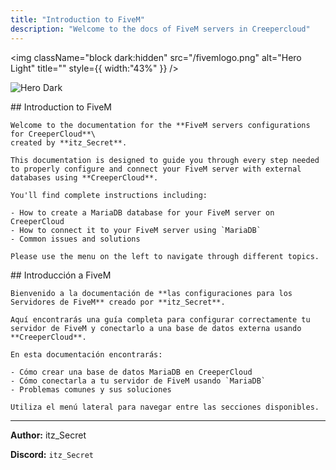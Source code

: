 ```yaml
---
title: "Introduction to FiveM"
description: "Welcome to the docs of FiveM servers in Creepercloud"
---
```


<img
  className="block dark:hidden"
  src="/fivemlogo.png"
  alt="Hero Light"
  title=""
  style={{ width:"43%" }}
/>

<img
  className="hidden dark:block"
  src="/images/hero-dark.png"
  alt="Hero Dark"
/>

<Tabs>
  <Tab title="English">
    ## Introduction to FiveM

    Welcome to the documentation for the **FiveM servers configurations for CreeperCloud**\
    created by **itz_Secret**.  

    This documentation is designed to guide you through every step needed to properly configure and connect your FiveM server with external databases using **CreeperCloud**.

    You'll find complete instructions including:

    - How to create a MariaDB database for your FiveM server on CreeperCloud
    - How to connect it to your FiveM server using `MariaDB` 
    - Common issues and solutions

    Please use the menu on the left to navigate through different topics.
  </Tab>
  
  <Tab title="Español">
    ## Introducción a FiveM

    Bienvenido a la documentación de **las configuraciones para los Servidores de FiveM** creado por **itz_Secret**.  

    Aquí encontrarás una guía completa para configurar correctamente tu servidor de FiveM y conectarlo a una base de datos externa usando **CreeperCloud**.

    En esta documentación encontrarás:

    - Cómo crear una base de datos MariaDB en CreeperCloud
    - Cómo conectarla a tu servidor de FiveM usando `MariaDB` 
    - Problemas comunes y sus soluciones

    Utiliza el menú lateral para navegar entre las secciones disponibles.
  </Tab>
</Tabs>

---

**Author:** itz_Secret  

**Discord:** `itz_Secret`